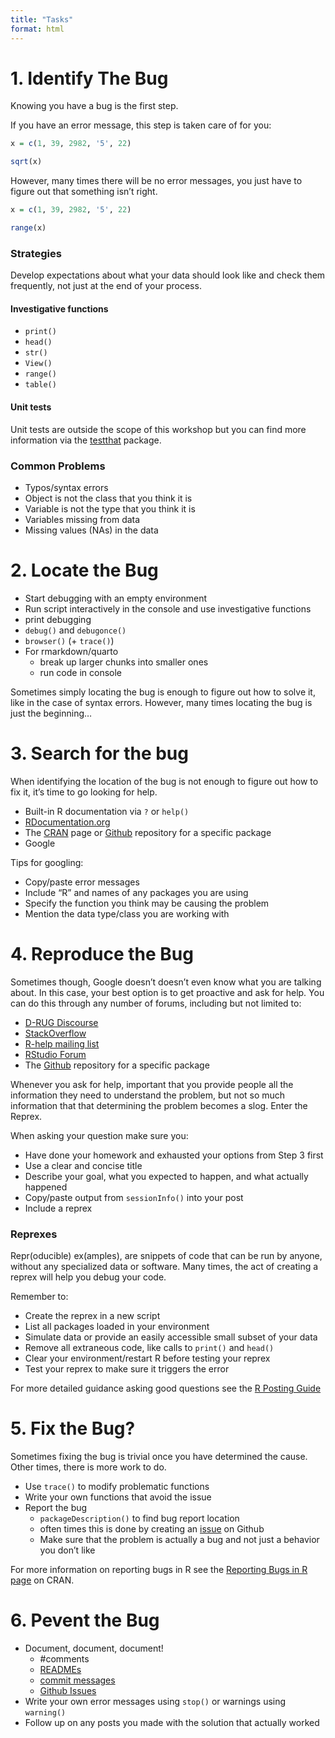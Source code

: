 ```yaml
---
title: "Tasks"
format: html
---
```


# 1. Identify The Bug

Knowing you have a bug is the first step.

If you have an error message, this step is taken care of for you:

```r

x = c(1, 39, 2982, '5', 22)

sqrt(x)

```

However, many times there will be no error messages, you just have to figure out that something isn't right.

```r

x = c(1, 39, 2982, '5', 22)

range(x)

```

### Strategies

Develop expectations about what your data should look like and check them frequently, not just at the end of your process.

#### Investigative functions

-   `print()`
-   `head()`
-   `str()`
-   `View()`
-   `range()`
-   `table()`
    
#### Unit tests

Unit tests are outside the scope of this workshop but you can find more information via the [testthat](https://testthat.r-lib.org/) package.

### Common Problems
-   Typos/syntax errors
-   Object is not the class that you think it is
-   Variable is not the type that you think it is
-   Variables missing from data
-   Missing values (NAs) in the data 

# 2. Locate the Bug

- Start debugging with an empty environment
- Run script interactively in the console and use investigative functions
- print debugging
- `debug()` and `debugonce()` 
- `browser()` (+ `trace()`)
- For rmarkdown/quarto
  - break up larger chunks into smaller ones
  - run code in console
  
Sometimes simply locating the bug is enough to figure out how to solve it, like
in the case of syntax errors. However, many times locating the bug is just the beginning...

# 3. Search for the bug

When identifying the location of the bug is not enough to figure out how to fix
it, it's time to go looking for help.

-   Built-in R documentation via `?` or `help()`
-   [RDocumentation.org](https://www.rdocumentation.org/)
-   The [CRAN](https://cran.r-project.org/) page or [Github](https://github.com/) repository for a specific package
-   Google

Tips for googling:

-   Copy/paste error messages
-   Include "R" and names of any packages you are using
-   Specify the function you think may be causing the problem
-   Mention the data type/class you are working with 

# 4. Reproduce the Bug

Sometimes though, Google doesn't doesn't even know what you are talking about. 
In this case, your best option is to get proactive and ask for help. You can do
this through any number of forums, including but not limited to:

-   [D-RUG Discourse](https://d-rug.discourse.group/top?period=all)
-   [StackOverflow](https://stackoverflow.com/questions/tagged/r)
-   [R-help mailing list](https://stat.ethz.ch/mailman/listinfo/r-help)
-   [RStudio Forum](https://community.rstudio.com/)
-   The [Github](https://github.com/) repository for a specific package


Whenever you ask for help, important that you provide people all the information 
they need to understand the problem, but not so much information that that 
determining the problem becomes a slog. Enter the Reprex.

When asking your question make sure you:

-   Have done your homework and exhausted your options from Step 3 first
-   Use a clear and concise title
-   Describe your goal, what you expected to happen, and what actually happened
-   Copy/paste output from `sessionInfo()` into your post
-   Include a reprex

### Reprexes 

Repr(oducible) ex(amples), are snippets of code that can be run by anyone, without any specialized data or software. Many times, the act of creating a reprex will help you debug your code.

Remember to:

-   Create the reprex in a new script
-   List all packages loaded in your environment
-   Simulate data or provide an easily accessible small subset of your data
-   Remove all extraneous code, like calls to `print()` and `head()`
-   Clear your environment/restart R before testing your reprex
-   Test your reprex to make sure it triggers the error


For more detailed guidance asking good questions see the 
[R Posting Guide](https://www.r-project.org/posting-guide.html)

# 5. Fix the Bug?

Sometimes fixing the bug is trivial once you have determined the cause. Other
times, there is more work to do.

-   Use `trace()` to modify problematic functions
-   Write your own functions that avoid the issue
-   Report the bug 
    -   `packageDescription()` to find bug report location
    -   often times this is done by creating an 
    [issue](https://ucdavisdatalab.github.io/workshop_git_for_teams/opening-issues-and-making-changes.html) on Github
    - Make sure that the problem is actually a bug and not just a behavior you 
    don't like

For more information on reporting bugs in R see the 
[Reporting Bugs in R page](https://www.r-project.org/bugs.html) on CRAN.

# 6. Pevent the Bug

-   Document, document, document!
    -   #comments
    -   [READMEs](https://ucdavisdatalab.github.io/workshop_how-to-data-documentation/)
    -   [commit messages](https://ucdavisdatalab.github.io/workshop_introduction_to_version_control/creating-your-first-repo.html#save-stage-commit)
    -   [Github Issues](https://ucdavisdatalab.github.io/workshop_git_for_teams/opening-issues-and-making-changes.html)
-   Write your own error messages using `stop()` or warnings using `warning()`
-   Follow up on any posts you made with the solution that actually worked




